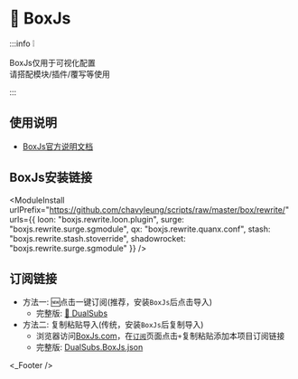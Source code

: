 
# 🧰 BoxJs
:::info ❕

BoxJs仅用于可视化配置  
请搭配模块/插件/覆写等使用  

:::

## 使用说明
* [BoxJs官方说明文档](https://chavyleung.gitbook.io/boxjs/)

## BoxJs安装链接
<ModuleInstall
  urlPrefix="https://github.com/chavyleung/scripts/raw/master/box/rewrite/"
  urls={{
    loon: "boxjs.rewrite.loon.plugin",
    surge: "boxjs.rewrite.surge.sgmodule",
    qx: "boxjs.rewrite.quanx.conf",
    stash: "boxjs.rewrite.stash.stoverride",
    shadowrocket: "boxjs.rewrite.surge.sgmodule"
  }}
/>

## 订阅链接
* 方法一: 🆕点击一键订阅(推荐，安装`BoxJs`后点击导入)
  * 完整版: [🍿️ DualSubs](http://boxjs.com/#/sub/add/https://github.com/DualSubs/BoxJs/raw/main/DualSubs.BoxJs.json "🍿️ DualSubs")
* 方法二: 复制粘贴导入(传统，安装`BoxJs`后复制导入)
  * 浏览器访问[BoxJs.com](http://boxjs.com)，在[`订阅`](http://boxjs.com/#/sub)页面点击`+`复制粘贴添加本项目订阅链接
  * 完整版: [DualSubs.BoxJs.json](https://github.com/DualSubs/BoxJs/raw/main/DualSubs.BoxJs.json "🍿️ DualSubs")

<_Footer />
